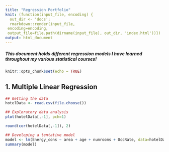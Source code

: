 ```yaml
---
title: "Regression Portfolio"
knit: (function(input_file, encoding) {
  out_dir <- 'docs';
  rmarkdown::render(input_file,
 encoding=encoding,
 output_file=file.path(dirname(input_file), out_dir, 'index.html'))})
output: html_document
---
```

##### This document holds different regression models I have learned throughout my various statistical courses!

```r
knitr::opts_chunk$set(echo = TRUE)
```

## 1. Multiple Linear Regression

```r
## Getting the data
hotelData <- read.csv(file.choose())

## Exploratory data analysis
plot(hotelData[,-1], pch=1)
```
```r
round(cor(hotelData[,-1]), 2)
```

```r
## Developing a tentative model
model <- lm(Energy_cons ~ area + age + numrooms + OccRate, data=hotelData)
summary(model)
```